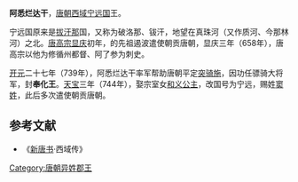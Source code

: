 '''阿悉烂达干'''，[[唐朝|唐朝]][[西域|西域]][[宁远国|宁远国]]王。

宁远国原来是[[拔汗那|拔汗那]]国，又称为破洛那、钹汗，地望在真珠河（又作质河、今那林河）之北。[[唐高宗|唐高宗]][[显庆|显庆]]初年，的先祖遏波遣使朝贡唐朝，显庆三年（658年），唐高宗以他为修循州都督、阿了参为刺史。

[[开元|开元]]二十七年（739年），阿悉烂达干率军帮助唐朝平定[[突骑施|突骑施]]，因功任骠骑大将军，封'''奉化王'''。[[天宝|天宝]]三年（744年），娶宗室女[[和义公主|和义公主]]，改国号为宁远，赐姓[[窦姓|窦姓]]，此后多次遣使朝贡唐朝。

==参考文献==
*《[[新唐书|新唐书]]·西域传》

[[Category:唐朝异姓郡王|Category:唐朝异姓郡王]]